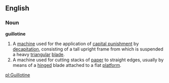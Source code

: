 ==English==
===Noun===
'''guillotine'''
# A [[machine]] used for the application of [[capital punishment]] by [[decapitation]], consisting of a tall upright frame from which is suspended a heavy [[triangular]] [[blade]].
# A machine used for cutting stacks of [[paper]] to straight edges, usually by means of a [[hinged]] blade attached to a flat [[platform]].

[[pl:Guillotine]]
